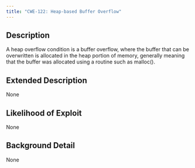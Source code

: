 ```yaml
---
title: "CWE-122: Heap-based Buffer Overflow"
---
```


## Description
A heap overflow condition is a buffer overflow, where the buffer that can be overwritten is allocated in the heap portion of memory, generally meaning that the buffer was allocated using a routine such as malloc().

## Extended Description
None

## Likelihood of Exploit
None

## Background Detail
None
        